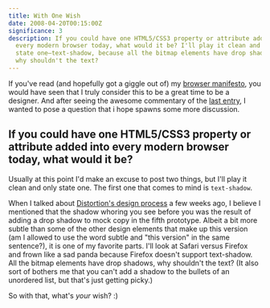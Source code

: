 ```yaml
---
title: With One Wish
date: 2008-04-20T00:15:00Z
significance: 3
description: If you could have one HTML5/CSS3 property or attribute added into
  every modern browser today, what would it be? I'll play it clean and only
  state one—text-shadow, because all the bitmap elements have drop shadows, so
  why shouldn't the text?
---
```


If you've read (and hopefully got a giggle out of) my [browser manifesto][1], you would have seen that I truly consider this to be a great time to be a designer. And after seeing the awesome commentary of the [last entry][2], I wanted to pose a question that i hope spawns some more discussion.

## If you could have **one** HTML5/CSS3 property or attribute added into every modern browser **today**, what would it be?

Usually at this point I'd make an excuse to post two things, but I'll play it clean and only state one. The first one that comes to mind is `text-shadow`.

When I talked about [Distortion's design process][3] a few weeks ago, I believe I mentioned that the shadow whoring you see before you was the result of adding a drop shadow to mock copy in the fifth prototype. Albeit a bit more subtle than some of the other design elements that make up this version (am I allowed to use the word subtle and "this version" in the same sentence?), it is one of my favorite parts. I'll look at Safari versus Firefox and frown like a sad panda because Firefox doesn't support text-shadow. All the bitmap elements have drop shadows, why shouldn't the text? (It also sort of bothers me that you can't add a shadow to the bullets of an unordered list, but that's just getting picky.)

So with that, what's _your_ wish? :)

[1]: http://avalonstar.com/blog/2008/apr/1/future-browser-manifesto/
[2]: http://avalonstar.com/blog/2008/apr/17/pixel-prostitution/
[3]: http://avalonstar.com/blog/2008/mar/30/design-distortion/

